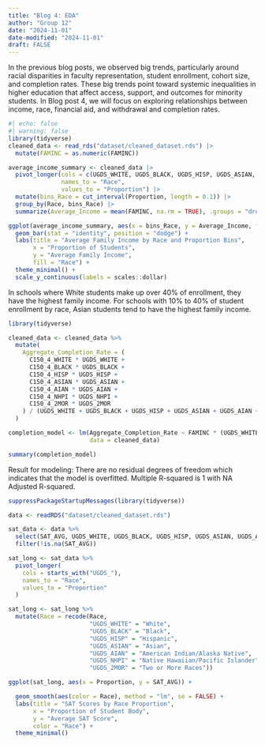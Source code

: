 ```yaml
---
title: "Blog 4: EDA"
author: "Group 12"
date: "2024-11-01"
date-modified: "2024-11-01"
draft: FALSE
---
```


In the previous blog posts, we observed big trends, particularly around racial disparities in faculty representation, student enrollment, cohort size, and completion rates. These big trends point toward systemic inequalities in higher education that affect access, support, and outcomes for minority students. In Blog post 4, we will focus on exploring relationships between income, race, financial aid, and withdrawal and completion rates. 
```r
#| echo: false
#| warning: false
library(tidyverse)
cleaned_data <- read_rds("dataset/cleaned_dataset.rds") |>
  mutate(FAMINC = as.numeric(FAMINC))

average_income_summary <- cleaned_data |>
  pivot_longer(cols = c(UGDS_WHITE, UGDS_BLACK, UGDS_HISP, UGDS_ASIAN, UGDS_AIAN, UGDS_NHPI, UGDS_2MOR), 
               names_to = "Race", 
               values_to = "Proportion") |>
  mutate(bins_Race = cut_interval(Proportion, length = 0.1)) |>
  group_by(Race, bins_Race) |>
  summarize(Average_Income = mean(FAMINC, na.rm = TRUE), .groups = "drop")

ggplot(average_income_summary, aes(x = bins_Race, y = Average_Income, fill = Race)) +
  geom_bar(stat = "identity", position = "dodge") +
  labs(title = "Average Family Income by Race and Proportion Bins",
       x = "Proportion of Students",
       y = "Average Family Income",
       fill = "Race") +
  theme_minimal() +
  scale_y_continuous(labels = scales::dollar)
```
In schools where White students make up over 40% of enrollment, they have the highest family income. For schools with 10% to 40% of student enrollment by race, Asian students tend to have the highest family income. 
```r
library(tidyverse)

cleaned_data <- cleaned_data %>%
  mutate(
    Aggregate_Completion_Rate = (
      C150_4_WHITE * UGDS_WHITE +
      C150_4_BLACK * UGDS_BLACK +
      C150_4_HISP * UGDS_HISP +
      C150_4_ASIAN * UGDS_ASIAN +
      C150_4_AIAN * UGDS_AIAN +
      C150_4_NHPI * UGDS_NHPI +
      C150_4_2MOR * UGDS_2MOR
    ) / (UGDS_WHITE + UGDS_BLACK + UGDS_HISP + UGDS_ASIAN + UGDS_AIAN + UGDS_NHPI + UGDS_2MOR)
  )

completion_model <- lm(Aggregate_Completion_Rate ~ FAMINC * (UGDS_WHITE + UGDS_BLACK + UGDS_HISP + UGDS_ASIAN + UGDS_AIAN + UGDS_NHPI + UGDS_2MOR),
                       data = cleaned_data)

summary(completion_model)
```
Result for modeling: There are no residual degrees of freedom which indicates that the model is overfitted. Multiple R-squared is 1 with NA Adjusted R-squared.

```r
suppressPackageStartupMessages(library(tidyverse))

data <- readRDS("dataset/cleaned_dataset.rds")

sat_data <- data %>%
  select(SAT_AVG, UGDS_WHITE, UGDS_BLACK, UGDS_HISP, UGDS_ASIAN, UGDS_AIAN, UGDS_NHPI, UGDS_2MOR) %>%
  filter(!is.na(SAT_AVG))

sat_long <- sat_data %>%
  pivot_longer(
    cols = starts_with("UGDS_"),
    names_to = "Race",
    values_to = "Proportion"
  )

sat_long <- sat_long %>%
  mutate(Race = recode(Race,
                       "UGDS_WHITE" = "White",
                       "UGDS_BLACK" = "Black",
                       "UGDS_HISP" = "Hispanic",
                       "UGDS_ASIAN" = "Asian",
                       "UGDS_AIAN" = "American Indian/Alaska Native",
                       "UGDS_NHPI" = "Native Hawaiian/Pacific Islander",
                       "UGDS_2MOR" = "Two or More Races"))

ggplot(sat_long, aes(x = Proportion, y = SAT_AVG)) +

  geom_smooth(aes(color = Race), method = "lm", se = FALSE) +
  labs(title = "SAT Scores by Race Proportion",
       x = "Proportion of Student Body",
       y = "Average SAT Score",
       color = "Race") +
  theme_minimal()
```

